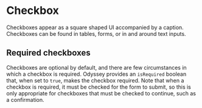 
<Meta title="MUI Components/Forms/Checkbox" anchor />

# Checkbox

Checkboxes appear as a square shaped UI accompanied by a caption. Checkboxes can be found in tables, forms, or in and around text inputs.

<Canvas>
  <Story of={CheckboxStories.Default} />
</Canvas>

## Required checkboxes

Checkboxes are optional by default, and there are few circumstances in which a checkbox is required. Odyssey provides an `isRequired` boolean that, when set to `true`, makes the checkbox required. Note that when a checkbox is required, it must be checked for the form to submit, so this is only appropriate for checkboxes that must be checked to continue, such as a confirmation.

<Canvas>
  <Story id="mui-components-forms-checkbox--required" />
</Canvas>
